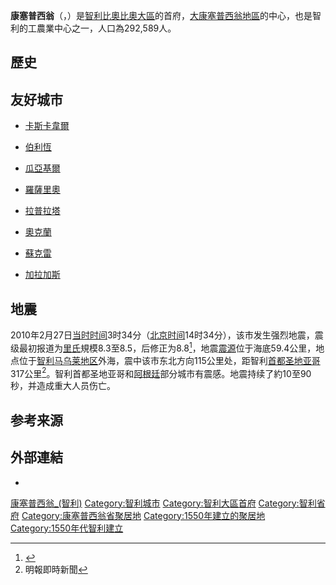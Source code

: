 {{noteTA
|G1=地震
}}
{{About|智利城市|其他用法|康塞普西翁}}
{{Infobox Settlement
| name = 康塞普西翁<br />Concepción
| image_skyline =
| imagesize = 
| image_caption = 
| image_flag = Flag of Concepcion, Chile.svg
| image_shield = Coat of arms of Concepcion, Chile.svg
| pushpin_map = Chile
| pushpin_label_position = bottom
| subdivision_type = 国家
| subdivision_name = {{CHI}}
| subdivision_type1 = [[智利行政区划|大区]]
| subdivision_name1 = [[比奥比奥大区|比奥比奥大区]]
| subdivision_type2 = [[智利行政区划|省]]
| subdivision_name2 =  [[康塞普西翁省_(智利)|康塞普西翁省]]
| elevation_m = 
| elevation_ft = 
| area_total_km2 = 222
| population_as_of = 2006年
| population_total = 292589
| population_density_km2 = auto
|timezone = CLT
|utc_offset = −4
|timezone_DST = CLST
|utc_offset_DST = −3
|postal_code_type = 邮编
|postal_code= 3349001
|area_code_type = 区号
|area_code = 56 + 41
|website ={{url|www.concepcion.cl/}}
|coordinates = {{coord|36|49|41.50|S|73|03|04.93|W|region:CL-BI|display=inline,title}}
}}
'''康塞普西翁'''（{{lang-es|Concepción}}，{{IPA-es|kon.sepˈsjon|-|Es-Concepción.ogg}}）是[[智利|智利]][[比奧比奧大區|比奧比奧大區]]的首府，[[大康塞普西翁地區|大康塞普西翁地區]]的中心，也是智利的工農業中心之一，人口為292,589人。

== 歷史 ==

== 友好城市 ==
* {{flag|Brazil}}[[卡斯卡韋爾_(巴拉那州)|卡斯卡韋爾]]
* {{flag|Palestine}}[[伯利恆|伯利恆]]
* {{flag|Ecuador}}[[瓜亞基爾|瓜亞基爾]]
* {{flag|Argentina}}[[羅薩里奧|羅薩里奧]]
* {{flag|Argentina}}[[拉普拉塔|拉普拉塔]]
* {{flag|New Zealand}}[[奧克蘭_(紐西蘭)|奧克蘭]]
* {{flag|Bolivia}}[[蘇克雷|蘇克雷]]
* {{flag|Venezuela}}[[加拉加斯|加拉加斯]]

== 地震 ==
{{main|2010年智利大地震}}
2010年2月27日[[UTC-3|当时时间]]3时34分（[[北京时间|北京时间]]14时34分），该市发生强烈地震，震级最初报道为[[里氏|里氏]]規模8.3至8.5，后修正为8.8<ref>{{Cite news|url=http://news.ifeng.com/world/special/zhilidizhen/zuixin/201002/0227_9591_1557837.shtml|title=智利海域发生里氏8.8级地震 首都圣地亚哥震感强烈|publisher=[[凤凰网|凤凰网]]|accessdate=2010-02-27|date=2010-02-27|archive-date=2019-06-09|archive-url=https://web.archive.org/web/20190609160417/http://news.ifeng.com/world/special/zhilidizhen/zuixin/201002/0227_9591_1557837.shtml|dead-url=no}}</ref>，地震[[震源|震源]]位于海底59.4公里，地点位于[[智利|智利]][[马乌莱大区|马乌莱地区]]外海，震中该市东北方向115公里处，距智利[[首都|首都]][[圣地亚哥·德·智利|圣地亚哥]]317公里<ref name='mp'>明報即時新聞</ref>。智利首都圣地亚哥和[[阿根廷|阿根廷]]部分城市有震感。地震持续了約10至90秒，并造成重大人员伤亡。

== 参考来源 ==
{{Reflist}}

== 外部連結 ==
* {{official website|http://www.concepcion.cl}}
{{Authority control}}

{{DEFAULTSORT:Concepcion, Chile}}
[[Category:康塞普西翁_(智利)|]]
[[Category:智利城市|Category:智利城市]]
[[Category:智利大區首府|Category:智利大區首府]]
[[Category:智利省府|Category:智利省府]]
[[Category:康塞普西翁省聚居地|Category:康塞普西翁省聚居地]]
[[Category:1550年建立的聚居地|Category:1550年建立的聚居地]]
[[Category:1550年代智利建立|Category:1550年代智利建立]]